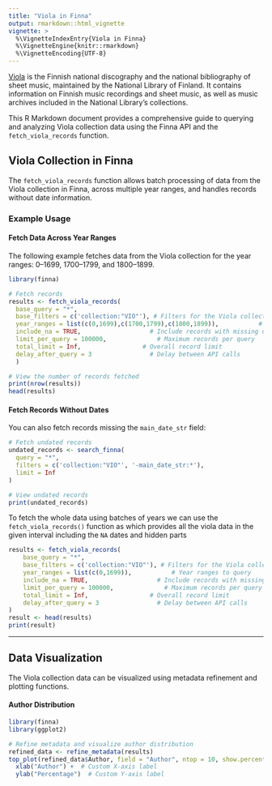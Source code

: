 ```yaml
---
title: "Viola in Finna"
output: rmarkdown::html_vignette
vignette: >
  %\VignetteIndexEntry{Viola in Finna}
  %\VignetteEngine{knitr::rmarkdown}
  %\VignetteEncoding{UTF-8}
---
```

[Viola](https://kansalliskirjasto.finna.fi/Content/viola) is the Finnish national discography and the national bibliography of sheet music, maintained by the National Library of Finland. It contains information on Finnish music recordings and sheet music, as well as music archives included in the National Library's collections.

This R Markdown document provides a comprehensive guide to querying and analyzing Viola collection data using the Finna API and the `fetch_viola_records` function.

## Viola Collection in Finna

The `fetch_viola_records` function allows batch processing of data from the Viola collection in Finna, across multiple year ranges, and handles records without date information.

### Example Usage

#### Fetch Data Across Year Ranges

The following example fetches data from the Viola collection for the year ranges: 0–1699, 1700–1799, and 1800–1899. 

```r
library(finna)

# Fetch records
results <- fetch_viola_records(
  base_query = "*",
  base_filters = c('collection:"VIO"'), # Filters for the Viola collection
  year_ranges = list(c(0,1699),c(1700,1799),c(1800,1899)),           # Year ranges to query
  include_na = TRUE,                   # Include records with missing dates
  limit_per_query = 100000,              # Maximum records per query
  total_limit = Inf,                 # Overall record limit
  delay_after_query = 3                # Delay between API calls
  )

# View the number of records fetched
print(nrow(results))
head(results)
```

#### Fetch Records Without Dates

You can also fetch records missing the `main_date_str` field:

```r
# Fetch undated records
undated_records <- search_finna(
  query = "*",
  filters = c('collection:"VIO"', '-main_date_str:*'),
  limit = Inf
)

# View undated records
print(undated_records)
```
To fetch the whole data using batches of years we can use the `fetch_viola_records()` function as which provides all the viola data in the given interval including the `NA` dates and hidden parts

```r
results <- fetch_viola_records(
    base_query = "*",
    base_filters = c('collection:"VIO"'), # Filters for the Viola collection
    year_ranges = list(c(0,1699)),           # Year ranges to query
    include_na = TRUE,                   # Include records with missing dates
    limit_per_query = 100000,              # Maximum records per query
    total_limit = Inf,                 # Overall record limit
    delay_after_query = 3                # Delay between API calls
)
result <- head(results)
print(result)
```

---

## Data Visualization

The Viola collection data can be visualized using metadata refinement and plotting functions.

#### Author Distribution

```r
library(finna)
library(ggplot2)

# Refine metadata and visualize author distribution
refined_data <- refine_metadata(results)
top_plot(refined_data$Author, field = "Author", ntop = 10, show.percentage = TRUE) +
  xlab("Author") +  # Custom X-axis label
  ylab("Percentage")  # Custom Y-axis label
```






